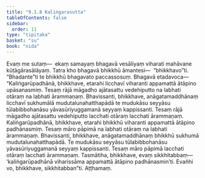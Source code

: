 ```yaml
---
title: "9.1.8 Kaliṅgarasutta"
tableOfContents: false
sidebar:
  order: 11
type: "tipitaka"
basket: "su"
book: "nida"
---
```



<DynamicBreadcrumb />

<Division number="230" book="nida" bookNo="12" page="457">

<Paragraph number="1230" book="nida">
Evaṃ me sutaṃ—  ekaṃ samayaṃ bhagavā vesāliyaṃ viharati mahāvane kūṭāgārasālāyaṃ. Tatra kho bhagavā bhikkhū āmantesi—  “bhikkhavo”ti. “Bhadante”ti te bhikkhū bhagavato paccassosuṃ. Bhagavā etadavoca—
</Paragraph>

<Paragraph number="1231" book="nida">
“Kaliṅgarūpadhānā, bhikkhave, etarahi licchavī viharanti appamattā ātāpino upāsanasmiṃ. Tesaṃ rājā māgadho ajātasattu vedehiputto na labhati otāraṃ na labhati ārammaṇaṃ. Bhavissanti, bhikkhave, anāgatamaddhānaṃ licchavī sukhumālā mudutalunahatthapādā te mudukāsu seyyāsu tūlabibbohanāsu yāvasūriyuggamanā seyyaṃ kappissanti. Tesaṃ rājā māgadho ajātasattu vedehiputto lacchati otāraṃ lacchati ārammaṇaṃ.
</Paragraph>

<Paragraph number="1232" book="nida">
Kaliṅgarūpadhānā, bhikkhave, etarahi bhikkhū viharanti appamattā ātāpino padhānasmiṃ. Tesaṃ māro pāpimā na labhati otāraṃ na labhati ārammaṇaṃ. Bhavissanti, bhikkhave, anāgatamaddhānaṃ bhikkhū sukhumā mudutalunahatthapādā. Te mudukāsu seyyāsu tūlabibbohanāsu yāvasūriyuggamanā seyyaṃ kappissanti. Tesaṃ māro pāpimā lacchati otāraṃ lacchati ārammaṇaṃ. Tasmātiha, bhikkhave, evaṃ sikkhitabbaṃ—  ‘kaliṅgarūpadhānā viharissāma appamattā ātāpino padhānasmin’ti. Evañhi vo, bhikkhave, sikkhitabban”ti.

</Paragraph>
</Division>

<Paragraph number="1233" type="center" book="nida">
Aṭṭhamaṃ.
</Paragraph>